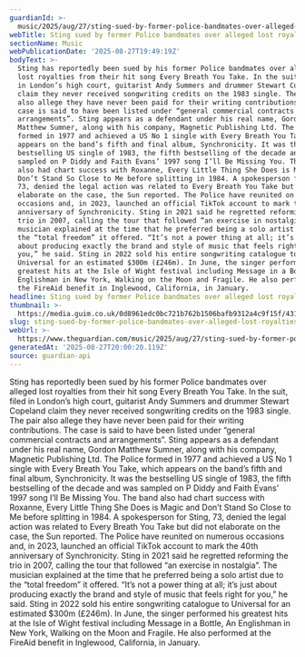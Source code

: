 ```yaml
---
guardianId: >-
  music/2025/aug/27/sting-sued-by-former-police-bandmates-over-alleged-lost-royalties
webTitle: Sting sued by former Police bandmates over alleged lost royalties
sectionName: Music
webPublicationDate: '2025-08-27T19:49:19Z'
bodyText: >-
  Sting has reportedly been sued by his former Police bandmates over alleged
  lost royalties from their hit song Every Breath You Take. In the suit, filed
  in London’s high court, guitarist Andy Summers and drummer Stewart Copeland
  claim they never received songwriting credits on the 1983 single. The pair
  also allege they have never been paid for their writing contributions. The
  case is said to have been listed under “general commercial contracts and
  arrangements”. Sting appears as a defendant under his real name, Gordon
  Matthew Sumner, along with his company, Magnetic Publishing Ltd. The Police
  formed in 1977 and achieved a US No 1 single with Every Breath You Take, which
  appears on the band’s fifth and final album, Synchronicity. It was the
  bestselling US single of 1983, the fifth bestselling of the decade and was
  sampled on P Diddy and Faith Evans’ 1997 song I’ll Be Missing You. The band
  also had chart success with Roxanne, Every Little Thing She Does is Magic and
  Don’t Stand So Close to Me before splitting in 1984. A spokesperson for Sting,
  73, denied the legal action was related to Every Breath You Take but did not
  elaborate on the case, the Sun reported. The Police have reunited on numerous
  occasions and, in 2023, launched an official TikTok account to mark the 40th
  anniversary of Synchronicity. Sting in 2021 said he regretted reforming the
  trio in 2007, calling the tour that followed “an exercise in nostalgia”. The
  musician explained at the time that he preferred being a solo artist due to
  the “total freedom” it offered. “It’s not a power thing at all; it’s just
  about producing exactly the brand and style of music that feels right for
  you,” he said. Sting in 2022 sold his entire songwriting catalogue to
  Universal for an estimated $300m (£246m). In June, the singer performed his
  greatest hits at the Isle of Wight festival including Message in a Bottle, An
  Englishman in New York, Walking on the Moon and Fragile. He also performed at
  the FireAid benefit in Inglewood, California, in January.
headline: Sting sued by former Police bandmates over alleged lost royalties
thumbnail: >-
  https://media.guim.co.uk/0d8961edc0bc721b762b1506bafb9312a4c9f15f/431_0_3750_3000/500.jpg
slug: sting-sued-by-former-police-bandmates-over-alleged-lost-royalties
webUrl: >-
  https://www.theguardian.com/music/2025/aug/27/sting-sued-by-former-police-bandmates-over-alleged-lost-royalties
generatedAt: '2025-08-27T20:00:20.119Z'
source: guardian-api
---
```

Sting has reportedly been sued by his former Police bandmates over alleged lost royalties from their hit song Every Breath You Take. In the suit, filed in London’s high court, guitarist Andy Summers and drummer Stewart Copeland claim they never received songwriting credits on the 1983 single. The pair also allege they have never been paid for their writing contributions. The case is said to have been listed under “general commercial contracts and arrangements”. Sting appears as a defendant under his real name, Gordon Matthew Sumner, along with his company, Magnetic Publishing Ltd. The Police formed in 1977 and achieved a US No 1 single with Every Breath You Take, which appears on the band’s fifth and final album, Synchronicity. It was the bestselling US single of 1983, the fifth bestselling of the decade and was sampled on P Diddy and Faith Evans’ 1997 song I’ll Be Missing You. The band also had chart success with Roxanne, Every Little Thing She Does is Magic and Don’t Stand So Close to Me before splitting in 1984. A spokesperson for Sting, 73, denied the legal action was related to Every Breath You Take but did not elaborate on the case, the Sun reported. The Police have reunited on numerous occasions and, in 2023, launched an official TikTok account to mark the 40th anniversary of Synchronicity. Sting in 2021 said he regretted reforming the trio in 2007, calling the tour that followed “an exercise in nostalgia”. The musician explained at the time that he preferred being a solo artist due to the “total freedom” it offered. “It’s not a power thing at all; it’s just about producing exactly the brand and style of music that feels right for you,” he said. Sting in 2022 sold his entire songwriting catalogue to Universal for an estimated $300m (£246m). In June, the singer performed his greatest hits at the Isle of Wight festival including Message in a Bottle, An Englishman in New York, Walking on the Moon and Fragile. He also performed at the FireAid benefit in Inglewood, California, in January.
